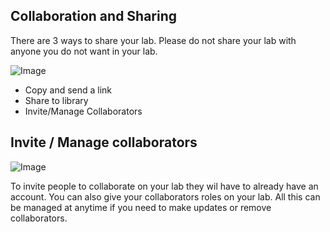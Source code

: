 ## Collaboration and Sharing

There are 3 ways to share your lab. Please do not share your lab with anyone you do not want in your lab. 

![Image](/share.png)

- Copy and send a link
- Share to library
- Invite/Manage Collaborators

## Invite / Manage collaborators

![Image](/colab-share.png)

To invite people to collaborate on your lab they wil have to already have an account. You can also give your collaborators roles on your lab. All this can be managed at anytime if you need to make updates or remove collaborators.
